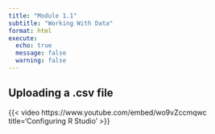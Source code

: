 ```yaml
---
title: "Module 1.1"
subtitle: "Working With Data"
format: html
execute: 
  echo: true
  message: false
  warning: false
---
```


## Uploading a .csv file

{{< video https://www.youtube.com/embed/wo9vZccmqwc title='Configuring R Studio' >}}


